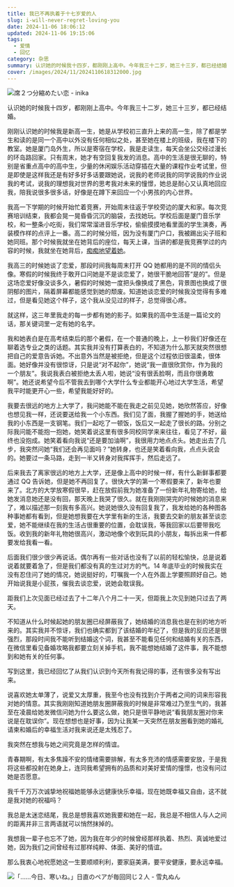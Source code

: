```yaml
---
title: 我已不再执着于十七岁爱的人
slug: i-will-never-regret-loving-you
date: 2024-11-06 18:06:12
updated: 2024-11-06 19:15:06
tags:
  - 爱情
  - 回忆
category: 杂思
summary: 认识她的时候我十四岁，都刚刚上高中。今年我三十二岁，她三十三岁，都已经结婚。
cover: /images/2024/11/2024110618312000.jpg
---
```


![席２つ分縮めたい恋 - inika](/images/2024/11/2024110618351500.jpg)

认识她的时候我十四岁，都刚刚上高中。今年我三十二岁，她三十三岁，都已经结婚。

刚刚认识她的时候我是新高一生，她是从学校初三直升上来的高一生，除了都是学生和读的是同一个高中以外没有任何相似之处，甚至她在楼上的班级，我在楼下的教室。她是厦门岛外生，所以是寄宿在学校，我是走读生，每天会坐公交经过漫长的环岛路回家。只有周末，她才有空回复我发的消息。高中的生活是很无聊的，特别是省重点高中的高中生，少量的休闲娱乐活动穿插在大量的课程作业考试里，但是即使是这样我还是有好多好多话要跟她说，说我的老师说我的同学说我的作业说我的考试，说我的理想我对世界的思考我对未来的憧憬，她总是耐心又认真地回应我，陪我说很多很多话，好像是在蹲下来回应一个小男孩的内心世界。

我高一下学期的时候开始忙着竞赛，开始周末往返于学校旁边的厦大和家。每次竞赛培训结束，我都会晃一晃昏昏沉沉的脑袋，去找她玩。学校后面是厦门音乐学校，和一整条小吃街，我们常常溜进音乐学校，偷偷摸摸地看里面的学生演奏，再装模作样的点评上一番。高二的时候分班，因为没有厦门户口，我被踢出尖子班和她同班。那个时候我就坐在她背后的座位，每天上课，当讲的都是我竞赛学过的内容的时候，我就坐在她背后，[痴痴地望着她](/posts/ignorant-age)。

我高三的时候她谈了恋爱，那段时间我每周末打开 QQ 她都用的是不同的情侣头像。寒假的时候我终于敢开口问她是不是谈恋爱了，她很干脆地回答“是的”。但是这场恋爱好像没谈多久，暑假的时候她一度把头像换成了黑色，背景图也换成了很阴郁的图片，隔着屏幕都能感觉到她的颓废。知道她谈恋爱的时候我没觉得有多难过，但是看见她这个样子，这个我从没见过的样子，总觉得很心疼。

就这样，这三年里我走的每一步都有她的影子。如果我的高中生活是一篇论文的话，那关键词里一定有她的名字。

我和她表白是在高考结束后的那个暑假，在一个普通的晚上，上一秒我们好像还在聊着选专业之类的话题。其实我并没有打算表白的，不知道为什么那天就突然很想把自己的爱意告诉她。不出意外当然是被拒绝，但是这个过程依旧很温柔，很体面。她好像并没有很惊讶，只是说“对不起你”，她说“我一直很欣赏你，作为我的一个朋友”。我说我表白被拒绝太丢人啦，她说“没有很丢脸啊，而且你很勇敢啊”。她还说希望今后不管我去到哪个大学什么专业都能开心地过大学生活，希望我平时能更开心一些，希望我能好好的。

我要去很远的地方上大学了，我问她能不能在我走之前见见她，她欣然答应，好像也想见我一样，还说要送给我一个小东西。我们见了面，我握了握她的手，她送给我的小东西是一支钢笔。我们一起吃了一顿饭，饭后又一起走了很长的路。分别之际我问能不能抱一抱她，她笑着说这里有很多同校同学来来往往，看见了不好，最终也没抱成。她笑着看向我说“还是要加油啊”，我很用力地点点头。她走出去了几步，我突然问她“我们还会再见面吗？”她转身，也还是笑着看向我，点点头说会的。她要过一条马路，走到一半又转身对我挥挥手，然后走远了。

后来我去了离家很远的地方上大学，还是像上高中的时候一样，有什么新鲜事都要通过 QQ 告诉她，但是她不再回复了。很快大学的第一个寒假要来了，新年也要来了。北方的大学放寒假很早，赶在放假前我为她准备了一份新年礼物寄给她，给她发消息她还是没有回，那天晚上我哭了很久。就在我刚刚哭完的时候她的消息来了，难以描述那一刻我有多高兴。她说她很久没有回复我了，我发给她的各种图各种事她都有看到，但是她想我要在大学里有新的生活，我要去交新的朋友甚至谈恋爱，她不能继续在我的生活占很重要的位置，会耽误我，等我回家以后要带我吃饭。收到我的新年礼物她很高兴，激动地像个收到玩具的小朋友，每拆出来一件都要发给我看一看。

后面我们很少很少再说话。偶尔再有一些对话也没有了以前的轻松愉快，总是说着说着就要着急了，但是我们都没有真的生过对方的气。14 年底毕业的时候我实在没有忍住问了她的情况，她说挺好的，叮嘱我一个人在外面上学要照顾好自己。她开始说我是小屁孩，催我去谈恋爱，说她会耽误我。

距我们上次见面已经过去了十二年八个月二十一天，但距我上次见到她只过去了两天。

不知道从什么时候起她的朋友圈已经屏蔽我了，她结婚的消息我也是在别的地方听来的。其实我并不惊讶，我们也确实都到了该结婚的年纪了，但是我的反应还是很强烈，那段时间我不能听到结婚这个词，我甚至不能看见任何和结婚有关的东西，在微信里看见备婚攻略我都要立刻关掉手机，我不能想她结婚了这件事，我不能想到和她有关的任何事。

写到这里，我已经回忆了从我们认识到今天所有我记得的事，还有很多没有写出来。

说喜欢她太单薄了，说爱又太厚重，我至今也没有找到介于两者之间的词来形容我对她的情意。其实我刚刚知道她朋友圈屏蔽我的时候是非常难过乃至生气的，我甚至在凌晨给她发微信问她为什么要这么做，她只是很平静地说“看我朋友圈对你来说是在耽误你”。现在想想也是好事，因为让我某一天突然在朋友圈看到她的婚礼请柬和婚后的幸福生活对我来说还是太残忍了。

我突然在想我与她之间究竟是怎样的情谊。

青春期啊，有太多焦躁不安的情绪需要排解，有太多充沛的情感需要安放，于是我将这些都投射在她身上，连同我希望拥有的品质和对美好爱情的憧憬，也没有问过她是否愿意。

我千千万万次诚挚地祝福她能够永远健康快乐幸福，现在她既幸福又自由，这不就是我对她的祝福吗？

我总是太迷恋结尾，我总是想我喜欢她我要和她在一起，我总是不相信人与人之间的距离并非三言两语就可以悄然抹掉的。

我想我一辈子也忘不了她，因为我在年少的时候曾经那样执着、热烈、真诚地爱过她，因为我们之间曾经有过那样纯粹、体面、美好的情谊。

那么我衷心地祝愿她这一生要顺顺利利，要家庭美满，要平安健康，要永远幸福。

![「……今日、寒いね。」日直のペアが毎回同じ２人 - 雪丸ぬん](/images/2024/11/2024110618345100.jpg)
